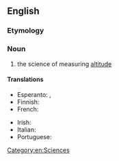 ==English==

===Etymology===
{{suffix|en|altitude|alt1=alti(tude)|metry}}

===Noun===
{{en-noun|~}}

# the science of measuring [[altitude]]

====Translations====
{{trans-top|the science of measuring altitude}}
* Esperanto: {{t|eo|altmezurado}}, {{t|eo|altometrio}}
* Finnish: {{t|fi|altimetria}}
* French: {{t+|fr|altimétrie|f}}
{{trans-mid}}
* Irish: {{t|ga|airdemhéadracht|f}}
* Italian: {{t+|it|altimetria|f}}
* Portuguese: {{t|pt|altimetria|f}}
{{trans-bottom}}

[[Category:en:Sciences]]